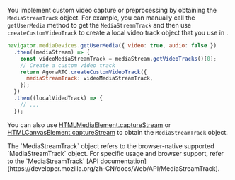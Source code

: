 <PlatformWrapper platform="web">

You implement custom video capture or preprocessing by obtaining the `MediaStreamTrack` object. For example, you can manually call the `getUserMedia` method to get the `MediaStreamTrack` and then use `createCustomVideoTrack` to create a local video track object that you use in <Vg k= "VSDK"/>.

```javascript
navigator.mediaDevices.getUserMedia({ video: true, audio: false })
  .then((mediaStream) => {
    const videoMediaStreamTrack = mediaStream.getVideoTracks()[0];
    // Create a custom video track
    return AgoraRTC.createCustomVideoTrack({
      mediaStreamTrack: videoMediaStreamTrack,
    });
  })
  .then((localVideoTrack) => {
    // ...
  });
```

You can also use [HTMLMediaElement.captureStream](https://developer.mozilla.org/en-US/docs/Web/API/HTMLMediaElement/captureStream) or [HTMLCanvasElement.captureStream](https://developer.mozilla.org/en-US/docs/Web/API/HTMLCanvasElement/captureStream) to obtain the `MediaStreamTrack` object.

<Admonition type="info" title="Information">
The `MediaStreamTrack` object refers to the browser-native supported `MediaStreamTrack` object. For specific usage and browser support, refer to the `MediaStreamTrack` [API documentation](https://developer.mozilla.org/zh-CN/docs/Web/API/MediaStreamTrack).
</Admonition>

</PlatformWrapper>
